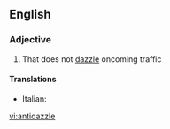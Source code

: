 ==English==

===Adjective===
{{en-adj|-}}

# {{lb|en|of car headlights}} That does not [[dazzle]] oncoming traffic

====Translations====
{{trans-top|that does not dazzle}}
* Italian: {{t+|it|anabbagliante}}
{{trans-mid}}
{{trans-bottom}}

[[vi:antidazzle]]